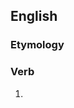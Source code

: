 ==English==

===Etymology===
{{suffix|en|nourish|eth}}

===Verb===
{{head|en|verb form}}

# {{en-archaic third-person singular of|nourish}}
